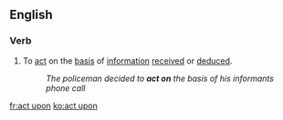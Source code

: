 ==English==

===Verb===
{{en-verb|acts upon|acting upon|acted upon|acted upon}}

# To [[act]] on the [[basis]] of [[information]] [[received]] or [[deduced]].
#:''The policeman decided to '''act on''' the basis of his informants phone call''

[[fr:act upon]]
[[ko:act upon]]